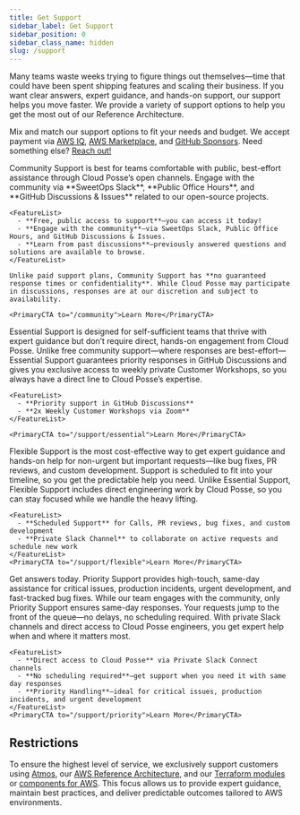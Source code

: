 ```yaml
---
title: Get Support
sidebar_label: Get Support
sidebar_position: 0
sidebar_class_name: hidden
slug: /support
---
```


<Intro>
  Many teams waste weeks trying to figure things out themselves—time that could have been spent shipping features and scaling their business. If you want clear answers, expert guidance, and hands-on support, our support helps you move faster.  We provide a variety of support options to help you get the most out of our Reference Architecture.
</Intro>

Mix and match our support options to fit your needs and budget. We accept payment via [AWS IQ](https://cloudposse.com/awsiq), [AWS Marketplace](https://aws.amazon.com/marketplace/seller-profile?id=81c20b9c-5946-4909-8079-ff84dbb840ee), and [GitHub Sponsors](https://github.com/sponsors/cloudposse). Need something else? [Reach out!](https://cloudposse.com/meet)

<Tabs>

  <TabItem value="community" label="Community Support (Free)">
    Community Support is best for teams comfortable with public, best-effort assistance through Cloud Posse’s open channels. Engage with the community via **SweetOps Slack**, **Public Office Hours**, and **GitHub Discussions & Issues** related to our open-source projects.

    <FeatureList>
      - **Free, public access to support**—you can access it today!
      - **Engage with the community**—via SweetOps Slack, Public Office Hours, and GitHub Discussions & Issues.
      - **Learn from past discussions**—previously answered questions and solutions are available to browse.
    </FeatureList>

    Unlike paid support plans, Community Support has **no guaranteed response times or confidentiality**. While Cloud Posse may participate in discussions, responses are at our discretion and subject to availability.

    <PrimaryCTA to="/community">Learn More</PrimaryCTA>
  </TabItem>

  <TabItem value="essential" label="Essential Support" default>
    Essential Support is designed for self-sufficient teams that thrive with expert guidance but don’t require direct, hands-on engagement from Cloud Posse. Unlike free community support—where responses are best-effort—Essential Support guarantees priority responses in GitHub Discussions and gives you exclusive access to weekly private Customer Workshops, so you always have a direct line to Cloud Posse’s expertise.

    <FeatureList>
      - **Priority support in GitHub Discussions**
      - **2x Weekly Customer Workshops via Zoom**
    </FeatureList>

    <PrimaryCTA to="/support/essential">Learn More</PrimaryCTA>
  </TabItem>

  <TabItem value="flexible" label="Flexible Support">
    Flexible Support is the most cost-effective way to get expert guidance and hands-on help for non-urgent but important requests—like bug fixes, PR reviews, and custom development. Support is scheduled to fit into your timeline, so you get the predictable help you need. Unlike Essential Support, Flexible Support includes direct engineering work by Cloud Posse, so you can stay focused while we handle the heavy lifting.

    <FeatureList>
      - **Scheduled Support** for Calls, PR reviews, bug fixes, and custom development
      - **Private Slack Channel** to collaborate on active requests and schedule new work
    </FeatureList>
    <PrimaryCTA to="/support/flexible">Learn More</PrimaryCTA>
  </TabItem>

  <TabItem value="priority" label="Priority Support">
    Get answers today. Priority Support provides high-touch, same-day assistance for critical issues, production incidents, urgent development, and fast-tracked bug fixes. While our team engages with the community, only Priority Support ensures same-day responses.  Your requests jump to the front of the queue—no delays, no scheduling required. With private Slack channels and direct access to Cloud Posse engineers, you get expert help when and where it matters most.

    <FeatureList>
      - **Direct access to Cloud Posse** via Private Slack Connect channels
      - **No scheduling required**—get support when you need it with same day responses
      - **Priority Handling**—ideal for critical issues, production incidents, and urgent development
    </FeatureList>
    <PrimaryCTA to="/support/priority">Learn More</PrimaryCTA>
  </TabItem>
</Tabs>


## Restrictions

To ensure the highest level of service, we exclusively support customers using
[Atmos](https://atmos.tools), our [AWS Reference Architecture](https://docs.cloudposse.com), and our [Terraform modules](https://docs.cloudposse.com/modules/) or
[components for AWS](https://docs.cloudposse.com/components/). This focus allows us to provide expert guidance, maintain best practices, and deliver predictable outcomes tailored to AWS environments.
